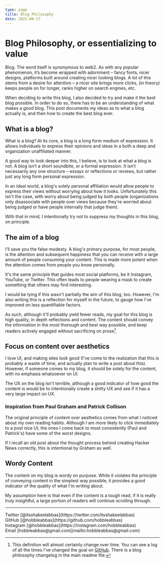 ```yaml
---
type: page
title: Blog Philosophy
date: 2021-08-17
---
```


# Blog Philosophy, or essentializing to value

Blog. The word itself is synonymous to web2. As with any popular phenomenon, it’s become wrapped with adornment – fancy fonts, nicer designs, platforms built around creating nicer looking blogs. A lot of this stems from a desire for attention – a nicer site brings more clicks, (in theory) keeps people on for longer, ranks higher on search engines, etc.

When deciding to write this blog, I also decided to try and make it the best blog possible. In order to do so, there has to be an understanding of what makes a good blog. This post documents my ideas as to what a blog actually is, and then how to create the best blog ever.

## What is a blog?

What is a blog? At its core, a blog is a long form medium of expression. It allows individuals to express their opinions and ideas in a both a deep and organization unaffiliated manner.

A good way to look deeper into this, I believe, is to look at what a blog is not. A blog isn’t a short soundbite, or a formal expression. It isn’t necessarily any one structure – essays or reflections or reviews, but rather just any long form personal expression.

In an ideal world, a blog's solely personal affiliation would allow people to express their views without worrying about how it looks. Unfortunately this isn't the case, with worry about being judged by both people (organizations only disassociate with people over views because they're worried about being judged or have people internally that judge them).

With that in mind, I intentionally try not to suppress my thoughts in this blog, on principle.

## The aim of a blog

I'll save you the false modesty. A blog's primary purpose, for most people, is the attention and subsequent happiness that you can receive with a large amount of people consuming your content. This is made more potent when the attention comes from people you know personally.

It's the same principle that guides most social platforms, be it Instagram, YouTube, or Twitter. This often leads to people wearing a mask to create something that others may find interesting. 

I would be lying if this wasn't partially the aim of this blog, too. However, I'm also writing this is a reflection for myself in the future, to gauge how I've improved on less quantifiable factors.

As such, although it'll probably yield fewer reads, my goal for this blog is high quality, in depth reflections and content. The content should convey the information in the most thorough and best way possible, and keep readers actively engaged without sacrificing on prose[^1]. 

## Focus on content over aesthetics

I love UI, and making sites look good (I've come to the realization that this is probably a waste of time, and actually plan to write a post about this). However, if someone comes to my blog, it should be solely for the content, with no emphasis whatsoever on UI.

The UX on the blog isn't terrible, although a good indicator of how good the content is would be to intentionally create a shitty UX and see if it has a very large impact on UX.

### Inspiration from Paul Graham and Patrick Collison

The original principle of content over aesthetics comes from what I noticed about my own reading habits. Although I am more likely to click immediately to a post nice UI, the ones I come back to most consistently (Paul and Patrick's) have some of the worst designs.

If I recall an old post about the thought process behind creating Hacker News correctly, this is intentional by Graham as well.

## Wordy Content

The content on my blog is wordy on purpose. While it violates the principle of conveying content in the simplest way possible, it provides a good indicator of the quality of what I'm writing about. 

My assumption here is that even if the content is a tough read, if it is really truly insightful, a large portion of readers will continue scrolling through.

[^1]: This definition will almost certainly change over time. You can see a log of all the times I've changed the goal on [GitHub](https://github.com/hobbleabbas/blog). There is a blog philosophy changelog in the main readme file.


---

<div>
  Twitter [@itsshakeelabbas](https://twitter.com/itsshakeelabbas)
  <br />
  GitHub [@hobbleabbas](https://github.com/hobbleabbas)
  <br />
  Instagram [@hobbleabbas](https://instagram.com/hobbleabbas)
  <br />
  Email [hobbleabbas@gmail.com](mailto:hobbleabbas@gmail.com)
</div>
